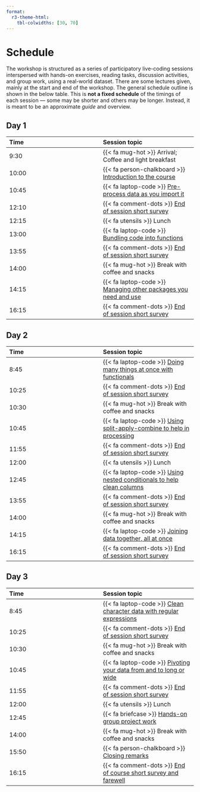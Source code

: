 ```yaml
---
format:
  r3-theme-html: 
    tbl-colwidths: [30, 70]
---
```


# Schedule {#sec-schedule}

The workshop is structured as a series of participatory live-coding
sessions interspersed with hands-on exercises, reading tasks, discussion
activities, and group work, using a real-world dataset. There are some
lectures given, mainly at the start and end of the workshop. The general
schedule outline is shown in the below table. This is **not a fixed
schedule** of the timings of each session --- some may be shorter and
others may be longer. Instead, it is meant to be an approximate *guide*
and overview.

::: panel-tabset
## Day 1 {.unnumbered}

| Time | Session topic |
|:-----------------------------------|:-----------------------------------|
| 9:30 | {{< fa mug-hot >}} Arrival; Coffee and light breakfast |
| 10:00 | {{< fa person-chalkboard >}} [Introduction to the course](/sessions/introduction.qmd) |
| 10:45 | {{< fa laptop-code >}} [Pre-process data as you import it](/sessions/importing.qmd) |
| 12:10 | {{< fa comment-dots >}} [End of session short survey](https://docs.google.com/forms/d/e/1FAIpQLSe2gpbN9ExCXyeTfJLgu_poemF0iUtkcihnCunXl3YA4e1hHQ/viewform?usp=sf_link) |
| 12:15 | {{< fa utensils >}} Lunch |
| 13:00 | {{< fa laptop-code >}} [Bundling code into functions](/sessions/functions.qmd) |
| 13:55 | {{< fa comment-dots >}} [End of session short survey](https://docs.google.com/forms/d/e/1FAIpQLSe2gpbN9ExCXyeTfJLgu_poemF0iUtkcihnCunXl3YA4e1hHQ/viewform?usp=sf_link) |
| 14:00 | {{< fa mug-hot >}} Break with coffee and snacks |
| 14:15 | {{< fa laptop-code >}} [Managing other packages you need and use](/sessions/dependency-management.qmd) |
| 16:15 | {{< fa comment-dots >}} [End of session short survey](https://docs.google.com/forms/d/e/1FAIpQLSe2gpbN9ExCXyeTfJLgu_poemF0iUtkcihnCunXl3YA4e1hHQ/viewform?usp=sf_link) |

## Day 2 {.unnumbered}

| Time | Session topic |
|:-----------------------------------|:-----------------------------------|
| 8:45 | {{< fa laptop-code >}} [Doing many things at once with functionals](/sessions/functionals.qmd) |
| 10:25 | {{< fa comment-dots >}} [End of session short survey](https://docs.google.com/forms/d/e/1FAIpQLSe2gpbN9ExCXyeTfJLgu_poemF0iUtkcihnCunXl3YA4e1hHQ/viewform?usp=sf_link) |
| 10:30 | {{< fa mug-hot >}} Break with coffee and snacks |
| 10:45 | {{< fa laptop-code >}} [Using split-apply-combine to help in processing](/sessions/split-apply-combine.qmd) |
| 11:55 | {{< fa comment-dots >}} [End of session short survey](https://docs.google.com/forms/d/e/1FAIpQLSe2gpbN9ExCXyeTfJLgu_poemF0iUtkcihnCunXl3YA4e1hHQ/viewform?usp=sf_link) |
| 12:00 | {{< fa utensils >}} Lunch |
| 12:45 | {{< fa laptop-code >}} [Using nested conditionals to help clean columns](/sessions/case-when.qmd) |
| 13:55 | {{< fa comment-dots >}} [End of session short survey](https://docs.google.com/forms/d/e/1FAIpQLSe2gpbN9ExCXyeTfJLgu_poemF0iUtkcihnCunXl3YA4e1hHQ/viewform?usp=sf_link) |
| 14:00 | {{< fa mug-hot >}} Break with coffee and snacks |
| 14:15 | {{< fa laptop-code >}} [Joining data together, all at once](/sessions/joins.qmd) |
| 16:15 | {{< fa comment-dots >}} [End of session short survey](https://docs.google.com/forms/d/e/1FAIpQLSe2gpbN9ExCXyeTfJLgu_poemF0iUtkcihnCunXl3YA4e1hHQ/viewform?usp=sf_link) |

## Day 3 {.unnumbered}

| Time | Session topic |
|:-----------------------------------|:-----------------------------------|
| 8:45 | {{< fa laptop-code >}} [Clean character data with regular expressions](/sessions/regex.qmd) |
| 10:25 | {{< fa comment-dots >}} [End of session short survey](https://docs.google.com/forms/d/e/1FAIpQLSe2gpbN9ExCXyeTfJLgu_poemF0iUtkcihnCunXl3YA4e1hHQ/viewform?usp=sf_link) |
| 10:30 | {{< fa mug-hot >}} Break with coffee and snacks |
| 10:45 | {{< fa laptop-code >}} [Pivoting your data from and to long or wide](/sessions/pivot.qmd) |
| 11:55 | {{< fa comment-dots >}} [End of session short survey](https://docs.google.com/forms/d/e/1FAIpQLSe2gpbN9ExCXyeTfJLgu_poemF0iUtkcihnCunXl3YA4e1hHQ/viewform?usp=sf_link) |
| 12:00 | {{< fa utensils >}} Lunch |
| 12:45 | {{< fa briefcase >}} [Hands-on group project work](/sessions/project-work.qmd) |
| 14:00 | {{< fa mug-hot >}} Break with coffee and snacks |
| 15:50 | {{< fa person-chalkboard >}} [Closing remarks](/sessions/what-next.qmd) |
| 16:15 | {{< fa comment-dots >}} [End of course short survey and farewell](https://docs.google.com/forms/d/e/1FAIpQLSe2gpbN9ExCXyeTfJLgu_poemF0iUtkcihnCunXl3YA4e1hHQ/viewform?usp=sf_link) |
:::
